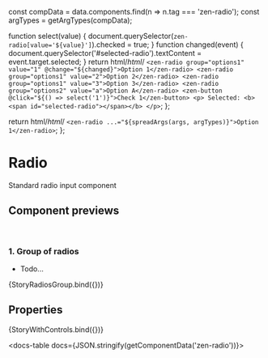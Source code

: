 
const compData = data.components.find(n => n.tag === 'zen-radio');
const argTypes = getArgTypes(compData);

<Meta title="Forms/Radio" component="zen-radio" argTypes={argTypes} />

  function select(value) {
    document.querySelector(`zen-radio[value='${value}']`).checked = true;
  }
  function changed(event) {
    document.querySelector('#selected-radio').textContent = event.target.selected;
  }
  return html/*html*/ `
    <zen-radio group="options1" value="1" @change="${changed}">Option 1</zen-radio>
    <zen-radio group="options1" value="2">Option 2</zen-radio>
    <zen-radio group="options1" value="3">Option 3</zen-radio>
    <zen-radio group="options2" value="a">Option A</zen-radio>
    <zen-button @click="${() => select('1')}">Check 1</zen-button>
    <p>
      Selected: <b><span id="selected-radio"></span></b>
    </p>
  `;
};

  return html/*html*/ ` <zen-radio ...="${spreadArgs(args, argTypes)}">Option 1</zen-radio> `;
};

# Radio

Standard radio input component

## Component previews

<br />

### 1. Group of radios

- Todo...

<Canvas>
  <Story name="button">{StoryRadiosGroup.bind({})}</Story>
</Canvas>

## Properties

<Canvas>
  <Story
    name="default"
    args={{
      ...getDefaultArgs(argTypes),
    }}
  >
    {StoryWithControls.bind({})}
  </Story>
</Canvas>

<ArgsTable story="default" />

<docs-table docs={JSON.stringify(getComponentData('zen-radio'))}></docs-table>

